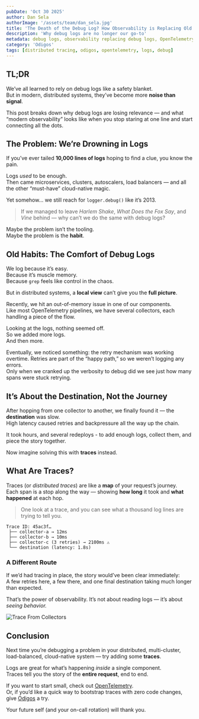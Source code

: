 ```yaml
---
pubDate: 'Oct 30 2025'
author: Dan Sela
authorImage: '/assets/team/dan_sela.jpg'
title: 'The Death of the Debug Log? How Observability is Replacing Old Habits'
description: 'Why debug logs are no longer our go-to'
metadata: debug logs, observability replacing debug logs, OpenTelemetry
category: 'Odigos'
tags: [distributed tracing, odigos, opentelemetry, logs, debug]
---
```


## TL;DR

We’ve all learned to rely on debug logs like a safety blanket.  
But in modern, distributed systems, they’ve become more **noise than signal**.

This post breaks down why debug logs are losing relevance — and what “modern observability” looks like when you stop staring at one line and start connecting all the dots.

## The Problem: We’re Drowning in Logs

If you’ve ever tailed **10,000 lines of logs** hoping to find a clue, you know the pain.

Logs _used_ to be enough.  
Then came microservices, clusters, autoscalers, load balancers — and all the other “must-have” cloud-native magic.

Yet somehow… we still reach for `logger.debug()` like it’s 2013.

> If we managed to leave _Harlem Shake_, _What Does the Fox Say_, and _Vine_ behind — why can’t we do the same with debug logs?

Maybe the problem isn’t the tooling.  
Maybe the problem is the **habit**.

## Old Habits: The Comfort of Debug Logs

We log because it’s easy.  
Because it’s muscle memory.  
Because `grep` feels like control in the chaos.

But in distributed systems, a **local view** can’t give you the **full picture**.

Recently, we hit an out-of-memory issue in one of our components.  
Like most OpenTelemetry pipelines, we have several collectors, each handling a piece of the flow.

Looking at the logs, nothing seemed off.  
So we added more logs.  
And then more.

Eventually, we noticed something: the retry mechanism was working overtime. Retries are part of the “happy path,” so we weren’t logging any errors.  
Only when we cranked up the verbosity to debug did we see just how many spans were stuck retrying.

## It’s About the Destination, Not the Journey

After hopping from one collector to another, we finally found it — the **destination** was slow.  
High latency caused retries and backpressure all the way up the chain.

It took hours, and several redeploys - to add enough logs, collect them, and piece the story together.

Now imagine solving this with **traces** instead.

## What Are Traces?

Traces (or _distributed traces_) are like a **map** of your request’s journey.  
Each span is a stop along the way — showing **how long** it took and **what happened** at each hop.

> One look at a trace, and you can see what a thousand log lines are trying to tell you.

```text
Trace ID: 45ac3f…
 ├── collector-a → 12ms
 ├── collector-b → 10ms
 ├── collector-c (3 retries) → 2100ms ⚠️
 └── destination (latency: 1.8s)
```

### A Different Route

If we’d had tracing in place, the story would’ve been clear immediately:  
A few retries here, a few there, and one final destination taking much longer than expected.

That’s the power of observability. It’s not about reading logs — it’s about _seeing behavior._

![Trace From Collectors](/assets/blogs/debug-logs-dead/trace-from-collectors.png 'The trace from the collectors')

## Conclusion

Next time you’re debugging a problem in your distributed, multi-cluster, load-balanced, cloud-native system — try adding some **traces**.

Logs are great for what’s happening _inside_ a single component.  
Traces tell you the story of the **entire request**, end to end.

If you want to start small, check out [OpenTelemetry](https://opentelemetry.io/).  
Or, if you’d like a quick way to bootstrap traces with zero code changes, give [Odigos](https://github.com/odigos-io/odigos) a try.

Your future self (and your on-call rotation) will thank you.
